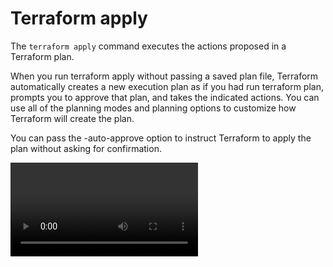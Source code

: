 # Terraform apply

The `terraform apply` command executes the actions proposed in a Terraform plan.

When you run terraform apply without passing a saved plan file, Terraform automatically creates a new execution plan as if you had run terraform plan, prompts you to approve that plan, and takes the indicated actions. You can use all of the planning modes and planning options to customize how Terraform will create the plan.

You can pass the -auto-approve option to instruct Terraform to apply the plan without asking for confirmation.

<Video id="7BVkOEUZn8M"/>

<Task id="terraform_apply">
  Run `terraform apply` to execute the actions proposed in the Terraform plan.
</Task>

```
start in blank terminal
show that there are no resources yet (docker image, docker container)
run terraform apply
talk about output
type yes to accept
talk about what is happening in the background
talk about output
show the resources that terraform created (docker image, docker container)
```